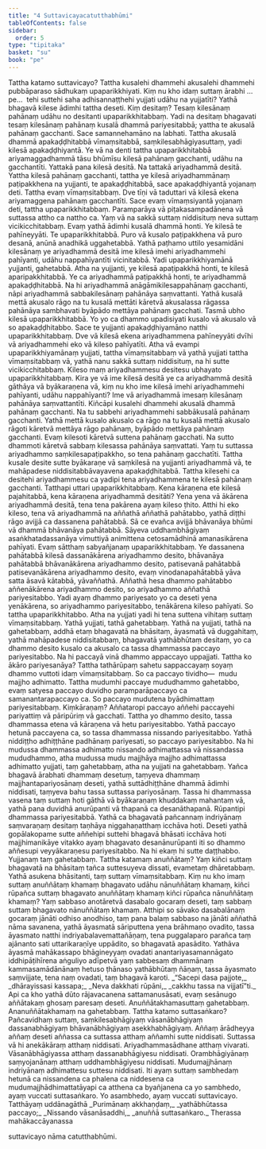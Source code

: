 ```yaml
---
title: "4 Suttavicayacatutthabhūmi"
tableOfContents: false
sidebar:
  order: 5
type: "tipitaka"
basket: "su"
book: "pe"
---
```



<DynamicBreadcrumb />

<Division number="40" book="pe">

<Paragraph number="447" book="pe">
Tattha katamo suttavicayo?
</Paragraph>

<Paragraph number="448" book="pe">
Tattha kusalehi dhammehi akusalehi dhammehi pubbāparaso sādhukaṃ upaparikkhiyati. Kiṃ nu kho idaṃ suttaṃ ārabhi …pe…  tehi suttehi saha adhisannaṭṭhehi yujjati udāhu na yujjatīti?
</Paragraph>

<Paragraph number="449" book="pe">
Yathā bhagavā kilese ādimhi tattha deseti. Kiṃ desitaṃ? Tesaṃ kilesānaṃ pahānaṃ udāhu no desitanti upaparikkhitabbaṃ. Yadi na desitaṃ bhagavati tesaṃ kilesānaṃ pahānaṃ kusalā dhammā pariyesitabbā; yattha te akusalā pahānaṃ gacchanti. Sace samannehamāno na labhati. Tattha akusalā dhammā apakaḍḍhitabbā vīmaṃsitabbā, saṃkilesabhāgiyasuttaṃ, yadi kilesā apakaḍḍhiyantā. Ye vā na denti tattha upaparikkhitabbā ariyamaggadhammā tāsu bhūmīsu kilesā pahānaṃ gacchanti, udāhu na gacchantīti. Yattakā pana kilesā desitā. Na tattakā ariyadhammā desitā. Yattha kilesā pahānaṃ gacchanti, tattha ye kilesā ariyadhammānaṃ paṭipakkhena na yujjanti, te apakaḍḍhitabbā, sace apakaḍḍhiyantā yojanaṃ deti. Tattha evaṃ vīmaṃsitabbaṃ. Dve tīṇi vā taduttari vā kilesā ekena ariyamaggena pahānaṃ gacchantīti. Sace evaṃ vīmaṃsiyantā yojanaṃ deti, tattha upaparikkhitabbaṃ. Paramparāya vā piṭakasampadānena vā suttassa attho ca nattho ca. Yaṃ vā na sakkā suttaṃ niddisituṃ neva suttaṃ vicikicchitabbaṃ. Evaṃ yathā ādimhi kusalā dhammā honti. Ye kilesā te pahīneyyāti. Te upaparikkhitabbā. Puro vā kusalo paṭipakkhena vā puro desanā, anūnā anadhikā uggahetabbā. Yathā paṭhamo uttilo yesamidāni kilesānaṃ ye ariyadhammā desitā ime kilesā imehi ariyadhammehi pahīyanti, udāhu nappahīyantīti vicinitabbā. Yadi upaparikkhiyamānā yujjanti, gahetabbā. Atha na yujjanti, ye kilesā apaṭipakkhā honti, te kilesā aparipakkhitabbā. Ye ca ariyadhammā paṭipakkhā honti, te ariyadhammā apakaḍḍhitabbā. Na hi ariyadhammā anāgāmikilesappahānaṃ gacchanti, nāpi ariyadhammā sabbakilesānaṃ pahānāya saṃvattanti. Yathā kusalā mettā akusalo rāgo na tu kusalā mettāti kāretvā akusalassa rāgassa pahānāya sambhavati byāpādo mettāya pahānaṃ gacchati. Tasmā ubho kilesā upaparikkhitabbā. Yo yo ca dhammo upadisiyati kusalo vā akusalo vā so apakaḍḍhitabbo. Sace te yujjanti apakaḍḍhiyamāno natthi upaparikkhitabbaṃ. Dve vā kilesā ekena ariyadhammena pahīneyyāti dvīhi vā ariyadhammehi eko vā kileso pahīyatīti.
</Paragraph>

<Paragraph number="450" book="pe">
Atha vā evampi upaparikkhiyamānaṃ yujjati, tattha vīmaṃsitabbaṃ vā yathā yujjati tattha vīmaṃsitabbaṃ vā, yathā nanu sakkā suttaṃ niddisituṃ, na hi sutte vicikicchitabbaṃ. Kileso maṃ ariyadhammesu desitesu ubhayato upaparikkhitabbaṃ. Kira ye vā ime kilesā desitā ye ca ariyadhammā desitā gāthāya vā byākaraṇena vā, kiṃ nu kho ime kilesā imehi ariyadhammehi pahīyanti, udāhu nappahīyanti? Ime vā ariyadhammā imesaṃ kilesānaṃ pahānāya saṃvattantīti. Kiñcāpi kusalehi dhammehi akusalā dhammā pahānaṃ gacchanti. Na tu sabbehi ariyadhammehi sabbākusalā pahānaṃ gacchanti. Yathā mettā kusalo akusalo ca rāgo na tu kusalā mettā akusalo rāgoti kāretvā mettāya rāgo pahānaṃ, byāpādo mettāya pahānaṃ gacchanti. Evaṃ kilesoti kāretvā suttena pahānaṃ gacchati. Na sutto dhammoti kāretvā sabbaṃ kilesassa pahānāya saṃvattati. Yaṃ tu suttassa ariyadhammo saṃkilesapaṭipakkho, so tena pahānaṃ gacchatīti.
</Paragraph>

</Division>
<Division number="41" book="pe">

<Paragraph number="451" book="pe">
Tattha kusale desite sutte byākaraṇe vā saṃkilesā na yujjanti ariyadhammā vā, te mahāpadese niddisitabbāvayavena apakaḍḍhitabbā. Tattha kilesehi ca desitehi ariyadhammesu ca yadipi tena ariyadhammena te kilesā pahānaṃ gacchanti. Tatthapi uttari upaparikkhitabbaṃ. Kena kāraṇena ete kilesā pajahitabbā, kena kāraṇena ariyadhammā desitāti? Yena yena vā ākārena ariyadhammā desitā, tena tena pakārena ayaṃ kileso ṭhito. Atthi hi eko kileso, tena vā ariyadhammā na aññathā aññathā pahātabbo, yathā diṭṭhi rāgo avijjā ca dassanena pahātabbā. Sā ce evañca avijjā bhāvanāya bhūmi vā dhammā bhāvanāya pahātabbā. Sāyeva uddhambhāgiyaṃ asaṅkhatadassanāya vimuttiyā animittena cetosamādhinā amanasikārena pahīyati. Evaṃ sātthaṃ sabyañjanaṃ upaparikkhitabbaṃ. Ye dassanena pahātabbā kilesā dassanākārena ariyadhammo desito, bhāvanāya pahātabbā bhāvanākārena ariyadhammo desito, patisevanā pahātabbā patisevanākārena ariyadhammo desito, evaṃ vinodanapahātabbā yāva satta āsavā kātabbā, yāvaññathā. Aññathā hesa dhammo pahātabbo aññenākārena ariyadhammo desito, so ariyadhammo aññathā pariyesitabbo. Yadi ayaṃ dhammo pariyesato yo ca deseti yena yenākārena, so ariyadhammo pariyesitabbo, tenākārena kileso pahīyati. So tattha upaparikkhitabbo. Atha na yujjati yadi hi tena suttena vihitaṃ suttaṃ vīmaṃsitabbaṃ. Yathā yujjati, tathā gahetabbaṃ. Yathā na yujjati, tathā na gahetabbaṃ, addhā etaṃ bhagavatā na bhāsitaṃ, āyasmatā vā duggahitaṃ, yathā mahāpadese niddisitabbaṃ, bhagavatā yathābhūtaṃ desitaṃ, yo ca dhammo desito kusalo ca akusalo ca tassa dhammassa paccayo pariyesitabbo. Na hi paccayā vinā dhammo appaccayo uppajjati. Tattha ko ākāro pariyesanāya?
</Paragraph>

<Paragraph number="452" book="pe">
Tattha tathārūpaṃ sahetu sappaccayaṃ soyaṃ dhammo vuttoti idaṃ vīmaṃsitabbaṃ. So ca paccayo tividho—  mudu majjho adhimatto. Tattha mudumhi paccaye mududhammo gahetabbo, evaṃ satyesa paccayo duvidho paramparāpaccayo ca samanantarapaccayo ca. So paccayo mudutena byādhimattaṃ pariyesitabbaṃ. Kiṃkāraṇaṃ? Aññataropi paccayo aññehi paccayehi pariyattiṃ vā pāripūriṃ vā gacchati. Tattha yo dhammo desito, tassa dhammassa etena vā kāraṇena vā hetu pariyesitabbo. Yathā paccayo hetunā paccayena ca, so tassa dhammassa nissando pariyesitabbo. Yathā niddiṭṭho adhiṭṭhāne padhānaṃ pariyesati, so paccayo pariyesitabbo. Na hi mudussa dhammassa adhimatto nissando adhimattassa vā nissandassa mududhammo, atha mudussa mudu majjhāya majjho adhimattassa adhimatto yujjati, taṃ gahetabbaṃ, atha na yujjati na gahetabbaṃ. Yañca bhagavā ārabhati dhammaṃ desetuṃ, taṃyeva dhammaṃ majjhantapariyosānaṃ deseti, yathā suttādhiṭṭhāne dhammā ādimhi niddisati, taṃyeva bahu tassa suttassa pariyosānaṃ. Tassa hi dhammassa vasena taṃ suttaṃ hoti gāthā vā byākaraṇaṃ khuddakaṃ mahantaṃ vā, yathā pana duvidhā anurūpanti vā thapanā ca desanāthapanā. Rūpantipi dhammassa pariyesitabbā. Yathā ca bhagavatā pañcannaṃ indriyānaṃ saṃvaraṇaṃ desitaṃ taṇhāya niggahaṇatthaṃ icchāva hoti. Deseti yathā gopālakopame sutte aññehipi suttehi bhagavā bhāsati icchāva hoti majjhimanikāye vitakko ayaṃ bhagavato desanānurūpanti iti so dhammo aññesupi veyyākaraṇesu pariyesitabbo. Na hi ekaṃ hi sutte daṭṭhabbo. Yujjanaṃ taṃ gahetabbaṃ.
</Paragraph>

</Division>
<Division number="42" book="pe">

<Paragraph number="453" book="pe">
Tattha katamaṃ anuññātaṃ? Yaṃ kiñci suttaṃ bhagavatā na bhāsitaṃ tañca suttesuyeva dissati, evametaṃ dhāretabbaṃ. Yathā asukena bhāsitanti, taṃ suttaṃ vīmaṃsitabbaṃ. Kiṃ nu kho imaṃ suttaṃ anuññātaṃ khamaṃ bhagavato udāhu nānuññātaṃ khamaṃ, kiñci rūpañca suttaṃ bhagavato anuññātaṃ khamaṃ kiñci rūpañca nānuññātaṃ khamaṃ? Yaṃ sabbaso anotāretvā dasabalo gocaraṃ deseti, taṃ sabbaṃ suttaṃ bhagavato nānuññātaṃ khamaṃ. Atthipi so sāvako dasabalānaṃ gocaraṃ jānāti odhiso anodhiso, taṃ pana balaṃ sabbaso na jānāti aññathā nāma savanena, yathā āyasmatā sāriputtena yena brāhmaṇo ovadito, tassa āyasmato natthi indriyabalavemattañāṇaṃ, tena puggalaparo parañca taṃ ajānanto sati uttarikaraṇīye uppādito, so bhagavatā apasādito. Yathāva āyasmā mahākassapo bhāgineyyaṃ ovadati anantariyasamannāgato iddhipāṭihīrena aṅguliyo adīpetvā yaṃ sabbesaṃ dhammānaṃ kammasamādānānaṃ hetuso ṭhānaso yathābhūtaṃ ñāṇaṃ, tassa āyasmato saṃvijjate, tena naṃ ovadati, taṃ bhagavā karoti.
</Paragraph>

<Paragraph number="454" type="verses" book="pe">
_“Sacepi dasa pajjote,_  
_dhārayissasi kassapa;_  
_Neva dakkhati rūpāni,_  
_cakkhu tassa na vijjatī”ti._  

</Paragraph>

<Paragraph number="455" book="pe">
Api ca kho yathā dūto rājavacanena sattamanusāsati, evaṃ sesānugo aññātakaṃ ghosaṃ paresaṃ deseti. Anuññātakhamasuttaṃ gahetabbaṃ. Ananuññātakhamaṃ na gahetabbaṃ.
</Paragraph>

<Paragraph number="456" book="pe">
Tattha katamo suttasaṅkaro? Pañcavidhaṃ suttaṃ, saṃkilesabhāgiyaṃ vāsanābhāgiyaṃ dassanabhāgiyaṃ bhāvanābhāgiyaṃ asekkhabhāgiyaṃ. Aññaṃ ārādheyya aññaṃ deseti aññassa ca suttassa atthaṃ aññamhi sutte niddisati. Suttassa vā hi anekākāraṃ atthaṃ niddisati. Ariyadhammasādhane atthaṃ vivarati. Vāsanābhāgiyassa atthaṃ dassanabhāgiyesu niddisati. Orambhāgiyānaṃ saṃyojanānaṃ atthaṃ uddhambhāgiyesu niddisati. Mudumajjhānaṃ indriyānaṃ adhimattesu suttesu niddisati. Iti ayaṃ suttaṃ sambhedaṃ hetunā ca nissandena ca phalena ca niddesena ca mudumajjhādhimattatāyapi ca atthena ca byañjanena ca yo sambhedo, ayaṃ vuccati suttasaṅkaro. Yo asambhedo, ayaṃ vuccati suttavicayo.

</Paragraph>
</Division>

<Paragraph number="457" type="center" book="pe">
Tatthāyaṃ uddānagāthā


</Paragraph>

<Paragraph number="458" type="verses" book="pe">
_Purimānaṃ akkhaṇḍaṃ,_  
_yathābhūtassa paccayo;_  
_Nissando vāsanāsaddhi,_  
_anuññā suttasaṅkaro._  


</Paragraph>

<Paragraph number="459" type="center" book="pe">
Therassa mahākaccāyanassa

  
suttavicayo nāma catutthabhūmi.
</Paragraph>